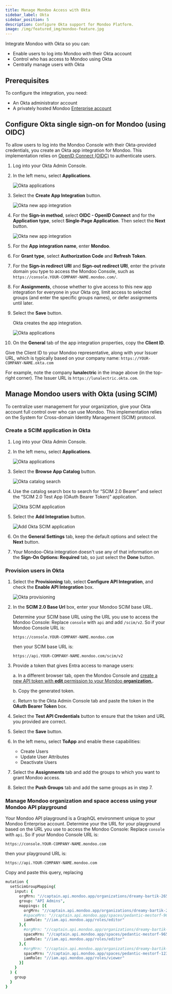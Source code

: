 ```yaml
---
title: Manage Mondoo Access with Okta
sidebar_label: Okta
sidebar_position: 5
description: Configure Okta support for Mondoo Platform.
image: /img/featured_img/mondoo-feature.jpg
---
```


Integrate Mondoo with Okta so you can:

- Enable users to log into Mondoo with their Okta account
- Control who has access to Mondoo using Okta
- Centrally manage users with Okta

## Prerequisites

To configure the integration, you need:

- An Okta administrator account
- A privately hosted Mondoo [Enterprise account](https://mondoo.com/pricing)

## Configure Okta single sign-on for Mondoo (using OIDC)

To allow users to log into the Mondoo Console with their Okta-provided credentials, you create an Okta app integration for Mondoo. This implementation relies on [OpenID Connect (OIDC)](https://openid.net/developers/how-connect-works/) to authenticate users.

1. Log into your Okta Admin Console.

2. In the left menu, select **Applications**.

   ![Okta applications](/img/platform/maintain/access/okta/applications.png)

3. Select the **Create App Integration** button.

   ![Okta new app integration](/img/platform/maintain/access/okta/new-app1.png)

4. For the **Sign-in method**, select **OIDC - OpenID Connect** and for the **Application type**, select **Single-Page Application**. Then select the **Next** button.

   ![Okta new app integration](/img/platform/maintain/access/okta/new-app2.png)

5. For the **App integration name**, enter **Mondoo**.

6. For **Grant type**, select **Authorization Code** and **Refresh Token**.

7. For the **Sign-in redirect URI** and **Sign-out redirect URI**, enter the private domain you type to access the Mondoo Console, such as `https://console.YOUR-COMPANY-NAME.mondoo.com/`.

8. For **Assignments**, choose whether to give access to this new app integration for everyone in your Okta org, limit access to selected groups (and  enter the specific groups names), or defer assignments until later.

9. Select the **Save** button.

   Okta creates the app integration.

   ![Okta applications](/img/platform/maintain/access/okta/app-props.png)

10. On the **General** tab of the app integration properties, copy the **Client ID**.

   Give the Client ID to your Mondoo representative, along with your Issuer URL, which is typically based on your company name: `https://YOUR-COMPANY-NAME.okta.com`

   For example, note the company **lunalectric** in the image above (in the top-right corner). The Issuer URL is `https://lunalectric.okta.com`.

## Manage Mondoo users with Okta (using SCIM)

To centralize user management for your organization, give your Okta account full control over who can use Mondoo. This implementation relies on the System for Cross-domain Identity Management (SCIM) protocol.

### Create a SCIM application in Okta

1. Log into your Okta Admin Console.

2. In the left menu, select **Applications**.

   ![Okta applications](/img/platform/maintain/access/okta/applications.png)

3. Select the **Browse App Catalog** button.

   ![Okta catalog search](/img/platform/maintain/access/okta/search-scim.png)

4. Use the catalog search box to search for “SCIM 2.0 Bearer” and select the “SCIM 2.0 Test App (OAuth Bearer Token)” application.

   ![Okta SCIM application](/img/platform/maintain/access/okta/scim-info.png)

5. Select the **Add Integration** button.

   ![Add Okta SCIM application](/img/platform/maintain/access/okta/add-start.png)

6. On the **General Settings** tab, keep the default options and select the **Next** button.

7. Your Mondoo-Okta integration doesn't use any of that information on the **Sign-On Options: Required** tab, so just select the **Done** button.

### Provision users in Okta

1. Select the **Provisioning** tab, select **Configure API Integration**, and check the **Enable API Integration** box.

   ![Okta provisioning](/img/platform/maintain/access/okta/provisioning.png)

2. In the **SCIM 2.0 Base Url** box, enter your Mondoo SCIM base URL.

   Determine your SCIM base URL using the URL you use to access the Mondoo Console: Replace `console` with `api` and add `/scim/v2`. So if your Mondoo Console URL is:

   `https://console.YOUR-COMPANY-NAME.mondoo.com`

   then your SCIM base URL is:

   `https://api.YOUR-COMPANY-NAME.mondoo.com/scim/v2`


3. Provide a token that gives Entra access to manage users:

   a. In a different browser tab, open the Mondoo Console and [create a new API token with **edit** permission to your Mondoo **organization**.](https://mondoo.com/docs/platform/maintain/access/api-tokens/#generate-an-api-token-for-access-to-all-spaces-in-an-organization).

   b. Copy the generated token.

   c. Return to the Okta Admin Console tab and paste the token in the **OAuth Bearer Token** box.

4. Select the **Test API Credentials** button to ensure that the token and URL you provided are correct.

5. Select the **Save** button.

6. In the left menu, select **ToApp** and enable these capabilities:

   - Create Users
   - Update User Attributes
   - Deactivate Users

7. Select the **Assignments** tab and add the groups to which you want to grant Mondoo access.

8. Select the **Push Groups** tab and add the same groups as in step 7.

### Manage Mondoo organization and space access using your Mondoo API playground

Your Mondoo API playground is a GraphQL environment unique to your Mondoo Enterprise account. Determine your the URL for your playground based on the URL you use to access the Mondoo Console: Replace `console` with `api`. So if your Mondoo Console URL is:

`https://console.YOUR-COMPANY-NAME.mondoo.com`

then your playground URL is:

`https://api.YOUR-COMPANY-NAME.mondoo.com`

Copy and paste this query, replacing

```coffeescript
mutation {
  setScimGroupMapping(
    input: {
      orgMrn: "//captain.api.mondoo.app/organizations/dreamy-bartik-265385",
      group: "API Admins",
      mappings: [{
        orgMrn: "//captain.api.mondoo.app/organizations/dreamy-bartik-265385",
        #spaceMrn: "//captain.api.mondoo.app/spaces/pedantic-mestorf-965815",
        iamRole: "//iam.api.mondoo.app/roles/editor"
      },{
        #orgMrn: "//captain.api.mondoo.app/organizations/dreamy-bartik-265385",
        spaceMrn: "//captain.api.mondoo.app/spaces/pedantic-mestorf-965815",
        iamRole: "//iam.api.mondoo.app/roles/editor"
      },{
        #orgMrn: "//captain.api.mondoo.app/organizations/dreamy-bartik-265385",
        spaceMrn: "//captain.api.mondoo.app/spaces/pedantic-mestorf-12323",
        iamRole: "//iam.api.mondoo.app/roles/viewer"
      }]
    }
  ) {
    group
  }
}
```
